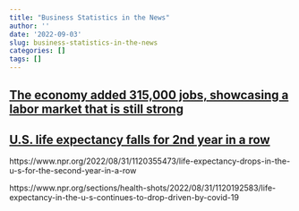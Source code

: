 ```yaml
---
title: "Business Statistics in the News"
author: ''
date: '2022-09-03'
slug: business-statistics-in-the-news
categories: []
tags: []
---
```


## [The economy added 315,000 jobs, showcasing a labor market that is still strong](https://www.npr.org/2022/09/02/1120314452/economy-jobs-unemployment-employers-labor-recession-inflation-fed-interest-rates)


## [U.S. life expectancy falls for 2nd year in a row](https://www.npr.org/sections/health-shots/2022/04/07/1091398423/u-s-life-expectancy-falls-for-2nd-year-in-a-row)

https://www.npr.org/2022/08/31/1120355473/life-expectancy-drops-in-the-u-s-for-the-second-year-in-a-row

https://www.npr.org/sections/health-shots/2022/08/31/1120192583/life-expectancy-in-the-u-s-continues-to-drop-driven-by-covid-19
